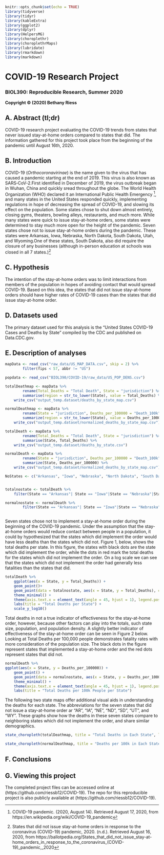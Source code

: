 ```r
knitr::opts_chunk$set(echo = TRUE)
library(tidyverse)
library(tidyr)
library(kableExtra)
library(ggplot2)
library(dplyr)
library(HelpersMG)
library(choroplethr)
library(choroplethrMaps)
library(lubridate)
library(rmarkdown)
library(markdown)
```

# COVID-19 Research Project

### BIOL390: Reproducible Research, Summer 2020
**Copyright © (2020) Bethany Riess**

## A. Abstract (tl;dr)

COVID-19 research project evaluating the COVID-19 trends from states that never issued stay-at-home orders compared to states that did. The information gathered for this project took place from the beginning of the pandemic until August 16th, 2020.
	
## B. Introduction

COVID-19 (*Orthocoronavirinae*) is the name given to the virus that has caused a pandemic starting at the end of 2019. This virus is also known as SARS‑CoV‑2.First identified in December of 2019, the virus outbreak began in Wuhan, China and quickly sread throughout the globe. The World Health Organization (WHO) declared it an International Public Health Emergency ^[COVID-19 pandemic. (2020, August 14). Retrieved August 17, 2020, from https://en.wikipedia.org/wiki/COVID-19_pandemic], and many states in the United States responded quickly, implementing regulations in hope of decreasing the spread of COVID-19, and slowing its effect on the population. Some states chose to shut down almost entirely, closing gyms, theaters, bowling alleys, restaurants, and much more. While many states were quick to issue stay-at-home orders, some states were determined to stay much more open for the height of the pandemic. Seven states chose not to issue stay-at-home orders during the pandemic. These states were Arkansas, Iowa, Nebraska, North Dakota, South Dakota, Utah, and Wyoming.One of these states, South Dakota, also did require the closure of any businesses (although in-person education at schools was closed in all 7 states.)^[States that did not issue stay-at-home orders in response to the coronavirus (COVID-19) pandemic, 2020. (n.d.). Retrieved August 16, 2020, from https://ballotpedia.org/States_that_did_not_issue_stay-at-home_orders_in_response_to_the_coronavirus_(COVID-19)_pandemic,_2020]

## C. Hypothesis

The intention of the stay-at-home orders was to limit interactions from members of the population in hopes of avoiding contact that would spread COVID-19. Based on this idea, the states that did not issue stay-at-home orders should have higher rates of COVID-19 cases than the states that did issue stay-at-home order. 

## D. Datasets used
The primary dataset used for this analysis is the "United States COVID-19 Cases and Deaths by State" compiled by the CDC and published on Data.CDC.gov.

## E. Description of analyses


```r
mapData <- read_csv("raw_data/US_MAP_DATA.csv", skip = 2) %>% 
    	filter(fips < 57, abbr != "US")
```

```r
popdata <- read_csv("BIOL390/COVID-19/raw_data/US_POP_DENS.csv")
```

```r
totalDeathmap <- mapData %>%
	    rename(Total_Deaths = "Total Death", State = "jurisdiction") %>%
		summarise(region = str_to_lower(State), value = Total_Deaths) %>%
	write_csv("output_temp.dataset/deaths_by_state_map.csv")
```

```r
normalDeathmap <- mapData %>% 
		rename(State = "jurisdiction", Deaths_per_100000 = "Death_100k") %>%
        summarize(region = str_to_lower(State), value = Deaths_per_100000) %>%
	write_csv("output_temp.dataset/normalized_deaths_by_state_map.csv")
```

```r
totalDeath <- mapData %>%
	    rename(Total_Deaths = "Total Death", State = "jurisdiction") %>%
		summarise(State, Total_Deaths) %>%
	write_csv("output_temp.dataset/deaths_by_state.csv")
```

```r
normalDeath <- mapData %>% 
		rename(State = "jurisdiction", Deaths_per_100000 = "Death_100k") %>%
        summarize(State, Deaths_per_100000) %>%
	write_csv("output_temp.dataset/normalized_deaths_by_state_map.csv")
```

```r
NoStates <- c("Arkansas", "Iowa", "Nebraska", "North Dakota", "South Dakota", "Utah", "Wyoming")


totalnostate <- totalDeath %>%
	filter(State == "Arkansas"| State == "Iowa"|State == "Nebraska"|State == "North Dakota" |State == "South Dakota"|State == "Utah"|State == "Wyoming")

normalnostate <- normalDeath %>%
		filter(State == "Arkansas"| State == "Iowa"|State == "Nebraska"|State == "North Dakota" |State == "South Dakota"|State == "Utah"|State == "Wyoming")
	

```

Seven states chose not to implement a stay-at-home order during the beginning of the COVID-19 pandemic. Under the assumption that the stay-at-home orders would reduce contact between people in a population, it could by hypothesized that the states which did implement the order would have less deaths than the states which did not. Figure 1, below, shows the total deaths per state. In this figure, the states with black dots are the state which did implement the order, while the dots in red mark the total deaths for the states which did not implement the order. On a log scale we can see that the states which did not implement the order had generally less fatalities than the states that did. 

```r
totalDeath %>%
	ggplot(aes(x = State, y = Total_Deaths)) +
	geom_point()+
	geom_point(data = totalnostate, aes(x = State, y = Total_Deaths), color = "red", size = 3)+
	theme_minimal() +
	theme(axis.text.x = element_text(angle = 45, hjust = 1), legend.position = "none") +
	labs(title = "Total Deaths per State") +
	scale_y_log10()
```


Total deaths in not a true indicator of effectiveness for the stay-at-home order, however, because other factors can play into the totals, such state size, population, and population density. A slightly better indicator of effectiveness of the stay-at-home order can be seen in Figure 2 below. Looking at Total Deaths per 100,000 people demonstrates fatality rates with more consideration of the population size. The black dots in the figure represent states that implemented a stay-at-home order and the red dots represent states that did not. 

```r
normalDeath %>%
ggplot(aes(x = State, y = Deaths_per_100000)) +
	geom_point() +
	geom_point(data = normalnostate, aes(x = State, y = Deaths_per_100000), color = "red", size = 3)+
	theme_minimal() +
	theme(axis.text.x = element_text(angle = 45, hjust = 1), legend.position = "none") +
	labs(title = "Total Deaths per 100k People per State")
```

The following two state maps offer additional visual aids in understanding the deaths for each state. The abbreviations for the seven states that did not issue a stay-at-home order ar "AR", "IA", "NE", "ND", "SD", "UT", and "WY". These graphs show how the deaths in these seven states compare to neighboring states which did not implement the order, and share similar demographics. 
```r
state_choropleth(totalDeathmap, title = "Total Deaths in Each State", legend = "Deaths")
```


```r
state_choropleth(normalDeathmap, title = "Deaths per 100k in Each State", legend = "Deaths per 100k")
```




## F. Conclusions

## G. Viewing this project

The completed project files can be accessed online at (https://github.com/riessb12/COVID-19). The repo for this reproducible project is also publicly available at (https://github.com/riessb12/COVID-19).
